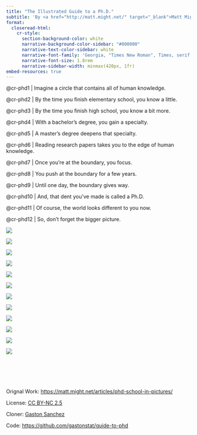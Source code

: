 ```yaml
---
title: "The Illustrated Guide to a Ph.D."
subtitle: 'By <a href="http://matt.might.net/" target="_blank">Matt Might</a>'
format:
  closeread-html:
    cr-style:
      section-background-color: white
      narrative-background-color-sidebar: "#000000"
      narrative-text-color-sidebar: white
      narrative-font-family: 'Georgia, "Times New Roman", Times, serif'
      narrative-font-size: 1.8rem
      narrative-sidebar-width: minmax(420px, 1fr)
embed-resources: true
---
```


:::{.cr-section}

@cr-phd1
| Imagine a circle that contains all of human knowledge.

@cr-phd2
| By the time you finish elementary school, you know a little.

@cr-phd3
| By the time you finish high school, you know a bit more.

@cr-phd4
| With a bachelor's degree, you gain a specialty.

@cr-phd5
| A master's degree deepens that specialty.

@cr-phd6
| Reading research papers takes you to the edge of human knowledge.

@cr-phd7
| Once you're at the boundary, you focus.

[@cr-phd8]{scale-by="1.5"}
| You push at the boundary for a few years.

[@cr-phd9]{scale-by="1.5"}
| Until one day, the boundary gives way.

[@cr-phd10]{scale-by="1.5"}
| And, that dent you've made is called a Ph.D.

[@cr-phd11]{scale-by="1.4"}
| Of course, the world looks different to you now.

@cr-phd12
| So, don't forget the bigger picture.

:::{#cr-phd1}
![](images/phd_001.jpg)
:::

:::{#cr-phd2}
![](images/phd_002.jpg)
:::

:::{#cr-phd3}
![](images/phd_003.jpg)
:::

:::{#cr-phd4}
![](images/phd_004.jpg)
:::

:::{#cr-phd5}
![](images/phd_005.jpg)
:::

:::{#cr-phd6}
![](images/phd_006.jpg)
:::

:::{#cr-phd7}
![](images/phd_007.jpg)
:::

:::{#cr-phd8}
![](images/phd_008.jpg)
:::

:::{#cr-phd9}
![](images/phd_009.jpg)
:::

:::{#cr-phd10}
![](images/phd_010.jpg)
:::

:::{#cr-phd11}
![](images/phd_011.jpg)
:::

:::{#cr-phd12}
![](images/phd_012.jpg)
:::

\
\
:::


\

Orignal Work: <a href="https://matt.might.net/articles/phd-school-in-pictures/" target="_blank">https://matt.might.net/articles/phd-school-in-pictures/</a>

License: <a href="https://creativecommons.org/licenses/by-nc/2.5/" target="_blank">CC BY-NC 2.5</a>

Cloner: <a href="https://www.gastonsanchez.com" target="_blank">Gaston Sanchez</a>

Code: <a href="https://github.com/gastonstat/guide-to-phd" target="_blank">https://github.com/gastonstat/guide-to-phd</a>
